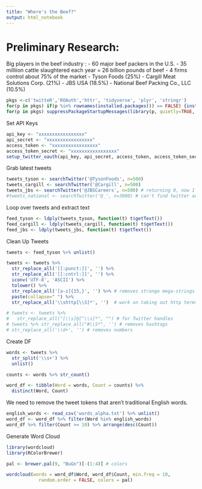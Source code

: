 ```yaml
---
title: "Where's the Beef?"
output: html_notebook
---
```


# Preliminary Research:

Big players in the beef industry : 
- 60 major beef packers in the U.S.
- 35 milliion cattle slaughtered each year = 26 billion pounds of beef
- 4 firms control about 75% of the market
  - Tyson Foods (25%)
  - Cargill Meat Solutions Corp. (21%)
  - JBS USA (18.5%)
  - National Beef Packing Co., LLC (10.5%)

```r
pkgs <-c('twitteR','ROAuth','httr', 'tidyverse', 'plyr', 'stringr')
for(p in pkgs) if(p %in% rownames(installed.packages()) == FALSE) {install.packages(p)}
for(p in pkgs) suppressPackageStartupMessages(library(p, quietly=TRUE, character.only=TRUE))
```

Set API Keys
```r
api_key <- "xxxxxxxxxxxxxxxxx"
api_secret <- "xxxxxxxxxxxxxxxxx"
access_token <- "xxxxxxxxxxxxxxxxx"
access_token_secret <- "xxxxxxxxxxxxxxxxx"
setup_twitter_oauth(api_key, api_secret, access_token, access_token_secret)
```

Grab latest tweets
```r
tweets_tyson <- searchTwitter('@TysonFoods', n=500)
tweets_cargill <- searchTwitter('@Cargill', n=500)
tweets_jbs <- searchTwitter('@JBSCareers', n=500) # returning 0, now 1
#tweets_national <- searchTwitter('@_', n=3000) # can't find twitter account
```

Loop over tweets and extract text
```r
feed_tyson <- ldply(tweets_tyson, function(t) t$getText())
feed_cargill <- ldply(tweets_cargill, function(t) t$getText())
feed_jbs <- ldply(tweets_jbs, function(t) t$getText())
```

Clean Up Tweets
```r
tweets <- feed_tyson %>% unlist()

tweets <- tweets %>% 
  str_replace_all('[[:punct:]]', '') %>%
  str_replace_all('[[:cntrl:]]', '') %>% 
  iconv('UTF-8', 'ASCII') %>% 
  tolower() %>% 
  str_replace_all('[a-z]{15,}', '') %>% # removes strange mega-strings
  paste(collapse=" ") %>% 
  str_replace_all('\\shttp[\\S]*', '')  # work on taking out http terms

# tweets <- tweets %>% 
#   str_replace_all("[\\s]@[^\\s]*", "") # for Twitter handles
# tweets %>% str_replace_all("#\\S*", '') # removes hashtags
# str_replace_all('\\d+', '') # removes numbers
```

Create DF
```r
words <- tweets %>% 
  str_split('\\s+') %>% 
  unlist()

counts <- words %>% str_count()

word_df <- tibble(Word = words, Count = counts) %>% 
  distinct(Word, Count)
```

We need to remove the tweet tokens that aren't traditional English words.
```r
english_words <- read_csv('words_alpha.txt') %>% unlist()
word_df <- word_df %>% filter(Word %in% english_words)
word_df %>% filter(Count >= 10) %>% arrange(desc(Count))
```

Generate Word Cloud
```r
library(wordcloud)
library(RColorBrewer)

pal <- brewer.pal(9, "BuGn")[-(1:4)] # colors

wordcloud(words = word_df$Word, word_df$Count, min.freq = 10, 
            random.order = FALSE, colors = pal)
```

